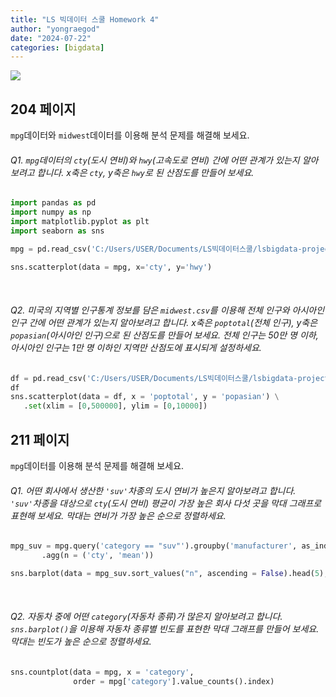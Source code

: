 ```yaml
---
title: "LS 빅데이터 스쿨 Homework 4"
author: "yongraegod"
date: "2024-07-22"
categories: [bigdata]
---
```


![](damgom4.jpg)

## 204 페이지
`mpg`데이터와 `midwest`데이터를 이용해 분석 문제를 해결해 보세요.

###### Q1. `mpg`데이터의 `cty`(도시 연비)와 `hwy`(고속도로 연비) 간에 어떤 관계가 있는지 알아보려고 합니다. x축은 `cty`, y축은 `hwy`로 된 산점도를 만들어 보세요.
```python
import pandas as pd
import numpy as np
import matplotlib.pyplot as plt
import seaborn as sns

mpg = pd.read_csv('C:/Users/USER/Documents/LS빅데이터스쿨/lsbigdata-project1/data/mpg.csv')

sns.scatterplot(data = mpg, x='cty', y='hwy')
```

</br>

###### Q2. 미국의 지역별 인구통계 정보를 담은 `midwest.csv`를 이용해 전체 인구와 아시아인 인구 간에 어떤 관계가 있는지 알아보려고 합니다. x축은 `poptotal`(전체 인구), y축은 `popasian`(아시아인 인구)으로 된 산점도를 만들어 보세요. 전체 인구는 50만 명 이하, 아시아인 인구는 1만 명 이하인 지역만 산점도에 표시되게 설정하세요.
```python
df = pd.read_csv('C:/Users/USER/Documents/LS빅데이터스쿨/lsbigdata-project1/data/midwest.csv')
df
sns.scatterplot(data = df, x = 'poptotal', y = 'popasian') \
   .set(xlim = [0,500000], ylim = [0,10000])
```

## 211 페이지
`mpg`데이터를 이용해 분석 문제를 해결해 보세요.

###### Q1. 어떤 회사에서 생산한 `'suv'`차종의 도시 연비가 높은지 알아보려고 합니다. `'suv'`차종을 대상으로 `cty`(도시 연비) 평균이 가장 높은 회사 다섯 곳을 막대 그래프로 표현해 보세요. 막대는 연비가 가장 높은 순으로 정렬하세요.
```python
mpg_suv = mpg.query('category == "suv"').groupby('manufacturer', as_index = True) \
       .agg(n = ('cty', 'mean'))

sns.barplot(data = mpg_suv.sort_values("n", ascending = False).head(5), x = 'manufacturer', y = 'n')
```

</br>

###### Q2. 자동차 중에 어떤 `category`(자동차 종류)가 많은지 알아보려고 합니다. `sns.barplot()`을 이용해 자동차 종류별 빈도를 표현한 막대 그래프를 만들어 보세요. 막대는 빈도가 높은 순으로 정렬하세요.
```python
sns.countplot(data = mpg, x = 'category',
              order = mpg['category'].value_counts().index)
```

